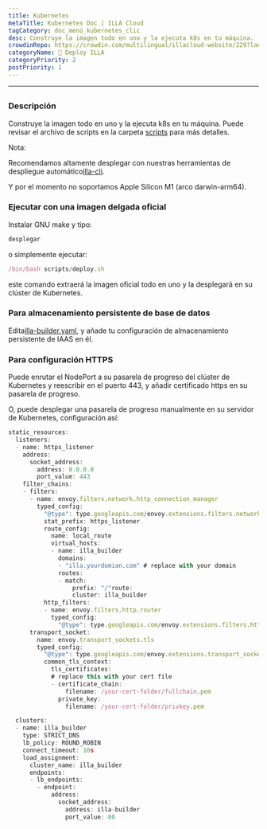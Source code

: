 ```yaml
---
title: Kubernetes
metaTitle: Kubernetes Doc | ILLA Cloud
tagCategory: doc_menú_kubernetes_clic
desc: Construye la imagen todo en uno y la ejecuta k8s en tu máquina.
crowdinRepo: https://crowdin.com/multilingual/illacloud-website/229?languages=es&filter=basic&value=0
categoryName: 👷 Deploy ILLA
categoryPriority: 2
postPriority: 1
---
```


* * *

## <h2 hidden>Kubernetes</h2>

### Descripción

Construye la imagen todo en uno y la ejecuta k8s en tu máquina. Puede revisar el archivo de scripts en la carpeta [scripts](https://github.com/illacloud/deploy-illa-manually/blob/main/kubernetes/scripts) para más detalles.

Nota:

Recomendamos altamente desplegar con nuestras herramientas de despliegue automático[illa-cli](https://github.com/illacloud/illa).

Y por el momento no soportamos Apple Silicon M1 (arco darwin-arm64).

### Ejecutar con una imagen delgada oficial

Instalar GNU make y tipo:

```jsx
desplegar
```

o simplemente ejecutar:

```jsx
/bin/bash scripts/deploy.sh
```

este comando extraerá la imagen oficial todo en uno y la desplegará en su clúster de Kubernetes.

### Para almacenamiento persistente de base de datos

Edita[illa-builder.yaml](https://github.com/illacloud/deploy-illa-manually/blob/main/kubernetes/illa-builder.yaml), y añade tu configuración de almacenamiento persistente de IAAS en él.

### Para configuración HTTPS

Puede enrutar el NodePort a su pasarela de progreso del clúster de Kubernetes y reescribir en el puerto 443, y añadir certificado https en su pasarela de progreso.

O, puede desplegar una pasarela de progreso manualmente en su servidor de Kubernetes, configuración así:

```jsx
static_resources:
  listeners:
  - name: https_listener
    address:
      socket_address:
        address: 0.0.0.0
        port_value: 443
    filter_chains:
    - filters:
      - name: envoy.filters.network.http_connection_manager
        typed_config:
          "@type": type.googleapis.com/envoy.extensions.filters.network.http_connection_manager.v3.HttpConnectionManager
          stat_prefix: https_listener
          route_config:
            name: local_route
            virtual_hosts:
            - name: illa_builder
              domains:
              - "illa.yourdomian.com" # replace with your domain
              routes:
              - match:
                  prefix: "/"route:
                  cluster: illa_builder
          http_filters:
          - name: envoy.filters.http.router
            typed_config:
              "@type": type.googleapis.com/envoy.extensions.filters.http.router.v3.Router
      transport_socket:
        name: envoy.transport_sockets.tls
        typed_config:
          "@type": type.googleapis.com/envoy.extensions.transport_sockets.tls.v3.DownstreamTlsContext
          common_tls_context:
            tls_certificates:
            # replace this with your cert file
            - certificate_chain:
                filename: /your-cert-folder/fullchain.pem
              private_key:
                filename: /your-cert-folder/privkey.pem

  clusters:
  - name: illa_builder
    type: STRICT_DNS
    lb_policy: ROUND_ROBIN
    connect_timeout: 10s
    load_assignment:
      cluster_name: illa_builder
      endpoints:
      - lb_endpoints:
        - endpoint:
            address:
              socket_address:
                address: illa-builder
                port_value: 80
```
